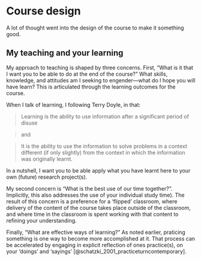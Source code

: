 # Course design {#course-design}

A lot of thought went into the design of the course to make it
something good.


My teaching and your learning
-----------------------------

My approach to teaching is shaped by three concerns. First, "What is it
that I want you to be able to do at the end of the course?" What
skills, knowledge, and attitudes am I seeking to engender---what do I
hope you will have learn? This is articulated through the learning
outcomes for the course.

When I talk of learning, I following Terry Doyle, in that:

> Learning is the ability to use information after a significant
> period of disuse 

> and 

> It is the ability to use the information to solve problems in a
> context different (if only slightly) from the context in which the
> information was originally learnt.

In a nutshell, I want you to be able apply what you have learnt here to
your own (future) research project(s).

My second concern is "What is the best use of our time together?".
Implicitly, this also addresses the use of your individual study
time). The result of this concern is a preference for a 'flipped'
classroom, where delivery of the content of the course takes place
outside of the classroom, and where time in the classroom is spent
working with that content to refining your understanding.

Finally, "What are effective ways of learning?" As noted earlier,
praticing something is one way to become more accomplished at it. That
process can be accelerated by engaging in explicit reflection of ones
practice(s), on your 'doings' and 'sayings'
[@schatzki_2001_practiceturncontemporary].




